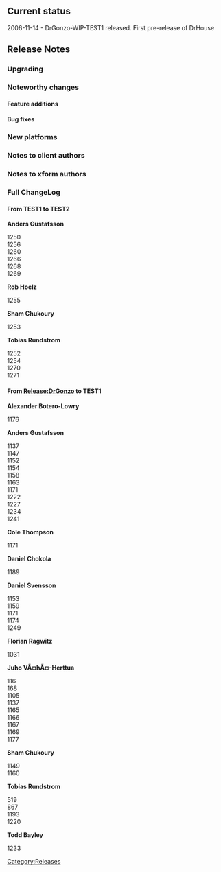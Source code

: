 == Current status ==
; 2006-11-14 - DrGonzo-WIP-TEST1 released. First pre-release of DrHouse

== Release Notes ==

=== Upgrading ===

=== Noteworthy changes ===

==== Feature additions ====

==== Bug fixes ====

=== New platforms ===


=== Notes to client authors ===

=== Notes to xform authors ===


=== Full ChangeLog ===

==== From TEST1 to TEST2 ====
'''Anders Gustafsson'''
;<mantis>1250</mantis>
;<mantis>1256</mantis>
;<mantis>1260</mantis>
;<mantis>1266</mantis>
;<mantis>1268</mantis>
;<mantis>1269</mantis>
'''Rob Hoelz'''
;<mantis>1255</mantis>
'''Sham Chukoury'''
;<mantis>1253</mantis>
'''Tobias Rundstrom'''
;<mantis>1252</mantis>
;<mantis>1254</mantis>
;<mantis>1270</mantis>
;<mantis>1271</mantis>


==== From [[Release:DrGonzo]] to TEST1 ====
'''Alexander Botero-Lowry'''
;<mantis>1176</mantis>
'''Anders Gustafsson'''
;<mantis>1137</mantis>
;<mantis>1147</mantis>
;<mantis>1152</mantis>
;<mantis>1154</mantis>
;<mantis>1158</mantis>
;<mantis>1163</mantis>
;<mantis>1171</mantis>
;<mantis>1222</mantis>
;<mantis>1227</mantis>
;<mantis>1234</mantis>
;<mantis>1241</mantis>
'''Cole Thompson'''
;<mantis>1171</mantis>
'''Daniel Chokola'''
;<mantis>1189</mantis>
'''Daniel Svensson'''
;<mantis>1153</mantis>
;<mantis>1159</mantis>
;<mantis>1171</mantis>
;<mantis>1174</mantis>
;<mantis>1249</mantis>
'''Florian Ragwitz'''
;<mantis>1031</mantis>
'''Juho VÃ¤hÃ¤-Herttua'''
;<mantis>116</mantis>
;<mantis>168</mantis>
;<mantis>1105</mantis>
;<mantis>1137</mantis>
;<mantis>1165</mantis>
;<mantis>1166</mantis>
;<mantis>1167</mantis>
;<mantis>1169</mantis>
;<mantis>1177</mantis>
'''Sham Chukoury'''
;<mantis>1149</mantis>
;<mantis>1160</mantis>
'''Tobias Rundstrom'''
;<mantis>519</mantis>
;<mantis>867</mantis>
;<mantis>1193</mantis>
;<mantis>1220</mantis>
'''Todd Bayley'''
;<mantis>1233</mantis>


[[Category:Releases]]